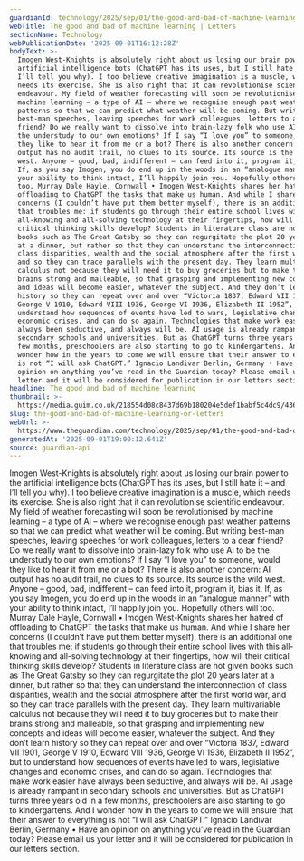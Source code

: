 ```yaml
---
guardianId: technology/2025/sep/01/the-good-and-bad-of-machine-learning
webTitle: The good and bad of machine learning | Letters
sectionName: Technology
webPublicationDate: '2025-09-01T16:12:28Z'
bodyText: >-
  Imogen West-Knights is absolutely right about us losing our brain power to the
  artificial intelligence bots (ChatGPT has its uses, but I still hate it – and
  I’ll tell you why). I too believe creative imagination is a muscle, which
  needs its exercise. She is also right that it can revolutionise scientific
  endeavour. My field of weather forecasting will soon be revolutionised by
  machine learning – a type of AI – where we recognise enough past weather
  patterns so that we can predict what weather will be coming. But writing
  best-man speeches, leaving speeches for work colleagues, letters to a dear
  friend? Do we really want to dissolve into brain-lazy folk who use AI to be
  the understudy to our own emotions? If I say “I love you” to someone, would
  they like to hear it from me or a bot? There is also another concern: AI
  output has no audit trail, no clues to its source. Its source is the wild
  west. Anyone – good, bad, indifferent – can feed into it, program it, bias it.
  If, as you say Imogen, you do end up in the woods in an “analogue manner” with
  your ability to think intact, I’ll happily join you. Hopefully others will
  too. Murray Dale Hayle, Cornwall • Imogen West-Knights shares her hatred of
  offloading to ChatGPT the tasks that make us human. And while I share her
  concerns (I couldn’t have put them better myself), there is an additional one
  that troubles me: if students go through their entire school lives with this
  all-knowing and all-solving technology at their fingertips, how will their
  critical thinking skills develop? Students in literature class are not given
  books such as The Great Gatsby so they can regurgitate the plot 20 years later
  at a dinner, but rather so that they can understand the interconnection of
  class disparities, wealth and the social atmosphere after the first world war,
  and so they can trace parallels with the present day. They learn multivariable
  calculus not because they will need it to buy groceries but to make their
  brains strong and malleable, so that grasping and implementing new concepts
  and ideas will become easier, whatever the subject. And they don’t learn
  history so they can repeat over and over “Victoria 1837, Edward VII 1901,
  George V 1910, Edward VIII 1936, George VI 1936, Elizabeth II 1952”, but to
  understand how sequences of events have led to wars, legislative changes and
  economic crises, and can do so again. Technologies that make work easier have
  always been seductive, and always will be. AI usage is already rampant in
  secondary schools and universities. But as ChatGPT turns three years old in a
  few months, preschoolers are also starting to go to kindergartens. And I
  wonder how in the years to come we will ensure that their answer to everything
  is not “I will ask ChatGPT.” Ignacio Landivar Berlin, Germany • Have an
  opinion on anything you’ve read in the Guardian today? Please email us your
  letter and it will be considered for publication in our letters section.
headline: The good and bad of machine learning
thumbnail: >-
  https://media.guim.co.uk/218554d08c8437d69b180204e5def1babf5c4dc9/436_0_3182_2546/500.jpg
slug: the-good-and-bad-of-machine-learning-or-letters
webUrl: >-
  https://www.theguardian.com/technology/2025/sep/01/the-good-and-bad-of-machine-learning
generatedAt: '2025-09-01T19:00:12.641Z'
source: guardian-api
---
```

Imogen West-Knights is absolutely right about us losing our brain power to the artificial intelligence bots (ChatGPT has its uses, but I still hate it – and I’ll tell you why). I too believe creative imagination is a muscle, which needs its exercise. She is also right that it can revolutionise scientific endeavour. My field of weather forecasting will soon be revolutionised by machine learning – a type of AI – where we recognise enough past weather patterns so that we can predict what weather will be coming. But writing best-man speeches, leaving speeches for work colleagues, letters to a dear friend? Do we really want to dissolve into brain-lazy folk who use AI to be the understudy to our own emotions? If I say “I love you” to someone, would they like to hear it from me or a bot? There is also another concern: AI output has no audit trail, no clues to its source. Its source is the wild west. Anyone – good, bad, indifferent – can feed into it, program it, bias it. If, as you say Imogen, you do end up in the woods in an “analogue manner” with your ability to think intact, I’ll happily join you. Hopefully others will too. Murray Dale Hayle, Cornwall • Imogen West-Knights shares her hatred of offloading to ChatGPT the tasks that make us human. And while I share her concerns (I couldn’t have put them better myself), there is an additional one that troubles me: if students go through their entire school lives with this all-knowing and all-solving technology at their fingertips, how will their critical thinking skills develop? Students in literature class are not given books such as The Great Gatsby so they can regurgitate the plot 20 years later at a dinner, but rather so that they can understand the interconnection of class disparities, wealth and the social atmosphere after the first world war, and so they can trace parallels with the present day. They learn multivariable calculus not because they will need it to buy groceries but to make their brains strong and malleable, so that grasping and implementing new concepts and ideas will become easier, whatever the subject. And they don’t learn history so they can repeat over and over “Victoria 1837, Edward VII 1901, George V 1910, Edward VIII 1936, George VI 1936, Elizabeth II 1952”, but to understand how sequences of events have led to wars, legislative changes and economic crises, and can do so again. Technologies that make work easier have always been seductive, and always will be. AI usage is already rampant in secondary schools and universities. But as ChatGPT turns three years old in a few months, preschoolers are also starting to go to kindergartens. And I wonder how in the years to come we will ensure that their answer to everything is not “I will ask ChatGPT.” Ignacio Landivar Berlin, Germany • Have an opinion on anything you’ve read in the Guardian today? Please email us your letter and it will be considered for publication in our letters section.
